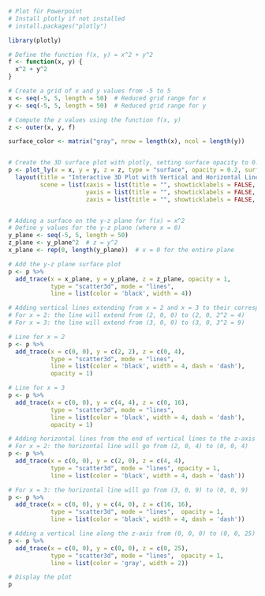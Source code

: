 
```r
# Plot für Powerpoint
# Install plotly if not installed
# install.packages("plotly")

library(plotly)

# Define the function f(x, y) = x^2 + y^2
f <- function(x, y) {
  x^2 + y^2
}

# Create a grid of x and y values from -5 to 5
x <- seq(-5, 5, length = 50)  # Reduced grid range for x
y <- seq(-5, 5, length = 50)  # Reduced grid range for y

# Compute the z values using the function f(x, y)
z <- outer(x, y, f)

surface_color <- matrix("gray", nrow = length(x), ncol = length(y))


# Create the 3D surface plot with plotly, setting surface opacity to 0.6
p <- plot_ly(x = x, y = y, z = z, type = "surface", opacity = 0.2, surfacecolor = z, colorscale = list(c(0, 1), c("gray", "gray")), ) %>%
  layout(title = "Interactive 3D Plot with Vertical and Horizontal Lines",
         scene = list(xaxis = list(title = "", showticklabels = FALSE, range = c(-5, 5)),
                      yaxis = list(title = "", showticklabels = FALSE, range = c(-5, 5)),
                      zaxis = list(title = "", showticklabels = FALSE, range = c(0, 25))))


# Adding a surface on the y-z plane for f(x) = x^2
# Define y values for the y-z plane (where x = 0)
y_plane <- seq(-5, 5, length = 50)
z_plane <- y_plane^2  # z = y^2
x_plane <- rep(0, length(y_plane))  # x = 0 for the entire plane

# Add the y-z plane surface plot
p <- p %>%
  add_trace(x = x_plane, y = y_plane, z = z_plane, opacity = 1,
            type = "scatter3d", mode = "lines", 
            line = list(color = 'black', width = 4))

# Adding vertical lines extending from x = 2 and x = 3 to their corresponding f(x, y = 0)
# For x = 2: the line will extend from (2, 0, 0) to (2, 0, 2^2 = 4)
# For x = 3: the line will extend from (3, 0, 0) to (3, 0, 3^2 = 9)

# Line for x = 2
p <- p %>%
  add_trace(x = c(0, 0), y = c(2, 2), z = c(0, 4), 
            type = "scatter3d", mode = "lines", 
            line = list(color = 'black', width = 4, dash = 'dash'), 
            opacity = 1)

# Line for x = 3
p <- p %>%
  add_trace(x = c(0, 0), y = c(4, 4), z = c(0, 16), 
            type = "scatter3d", mode = "lines", 
            line = list(color = 'black', width = 4, dash = 'dash'), 
            opacity = 1)

# Adding horizontal lines from the end of vertical lines to the z-axis
# For x = 2: the horizontal line will go from (2, 0, 4) to (0, 0, 4)
p <- p %>%
  add_trace(x = c(0, 0), y = c(2, 0), z = c(4, 4), 
            type = "scatter3d", mode = "lines", opacity = 1,
            line = list(color = 'black', width = 4, dash = 'dash'))

# For x = 3: the horizontal line will go from (3, 0, 9) to (0, 0, 9)
p <- p %>%
  add_trace(x = c(0, 0), y = c(4, 0), z = c(16, 16), 
            type = "scatter3d", mode = "lines",  opacity = 1,
            line = list(color = 'black', width = 4, dash = 'dash'))

# Adding a vertical line along the z-axis from (0, 0, 0) to (0, 0, 25)
p <- p %>%
  add_trace(x = c(0, 0), y = c(0, 0), z = c(0, 25), 
            type = "scatter3d", mode = "lines",  opacity = 1,
            line = list(color = 'gray', width = 2))

# Display the plot
p

```